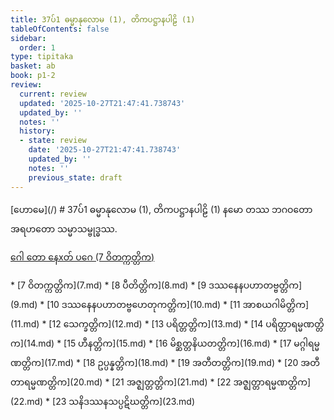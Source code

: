 ```yaml
---
title: 37ပ်1 ဓမ္မာနုလောမ (1), တိကပဋ္ဌာနပါဠိ (1)
tableOfContents: false
sidebar:
  order: 1
type: tipitaka
basket: ab
book: p1-2
review:
  current: review
  updated: '2025-10-27T21:47:41.738743'
  updated_by: ''
  notes: ''
  history:
  - state: review
    date: '2025-10-27T21:47:41.738743'
    updated_by: ''
    notes: ''
    previous_state: draft
---
```



<ReviewStatus review={frontmatter.review} showDetails={true} />

<HypothesisAnnotation frontmatter={frontmatter} />

<Paragraph type="center" book="p1-2">
[ဟောမေ](/)
</Paragraph>

<Paragraph type="center" book="p1-2">
# 37ပ်1 ဓမ္မာနုလောမ (1), တိကပဋ္ဌာနပါဠိ (1)
</Paragraph>

<Paragraph number="1" type="center" book="p1-2">
နမော တဿ ဘဂဝတော အရဟတော သမ္မာသမ္ဗုဒ္ဓဿ.

[ဂေါ တော နေxတ် ပဂေ (7 ဝိတက္ကတ္တိက)](7.md)



</Paragraph>

<TableOfContents book="p1-2" section="37">
* [7 ဝိတက္ကတ္တိက](7.md)
* [8 ပီတိတ္တိက](8.md)
* [9 ဒဿနေနပဟာတဗ္ဗတ္တိက](9.md)
* [10 ဒဿနေနပဟာတဗ္ဗဟေတုကတ္တိက](10.md)
* [11 အာစယဂါမိတ္တိက](11.md)
* [12 သေက္ခတ္တိက](12.md)
* [13 ပရိတ္တတ္တိက](13.md)
* [14 ပရိတ္တာရမ္မဏတ္တိက](14.md)
* [15 ဟီနတ္တိက](15.md)
* [16 မိစ္ဆတ္တနိယတတ္တိက](16.md)
* [17 မဂ္ဂါရမ္မဏတ္တိက](17.md)
* [18 ဥပ္ပန္နတ္တိက](18.md)
* [19 အတီတတ္တိက](19.md)
* [20 အတီတာရမ္မဏတ္တိက](20.md)
* [21 အဇ္ဈတ္တတ္တိက](21.md)
* [22 အဇ္ဈတ္တာရမ္မဏတ္တိက](22.md)
* [23 သနိဒဿနသပ္ပဋိဃတ္တိက](23.md)
</TableOfContents>